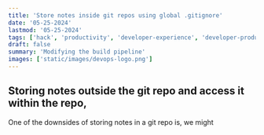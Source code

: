```yaml
---
title: 'Store notes inside git repos using global .gitignore'
date: '05-25-2024'
lastmod: '05-25-2024'
tags: ['hack', 'productivity', 'developer-experience', 'developer-productivity']
draft: false
summary: 'Modifying the build pipeline'
images: ['static/images/devops-logo.png']
---
```


## Storing notes outside the git repo and access it within the repo,

One of the downsides of storing notes in a git repo is, we might
